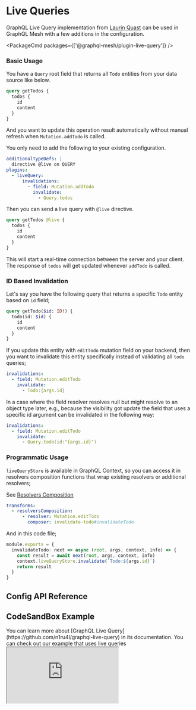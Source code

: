 
# Live Queries

GraphQL Live Query implementation from [Laurin Quast](https://github.com/n1ru4l) can be used in
GraphQL Mesh with a few additions in the configuration.

<PackageCmd packages={['@graphql-mesh/plugin-live-query']} />

### Basic Usage

You have a `Query` root field that returns all `Todo` entities from your data source like below.

```graphql
query getTodos {
  todos {
    id
    content
  }
}
```

And you want to update this operation result automatically without manual refresh when
`Mutation.addTodo` is called.

You only need to add the following to your existing configuration.

```yaml filename=".meshrc.yaml"
additionalTypeDefs: |
  directive @live on QUERY
plugins:
  - liveQuery:
      invalidations:
        - field: Mutation.addTodo
          invalidate:
            - Query.todos
```

Then you can send a live query with `@live` directive.

```graphql /@live/
query getTodos @live {
  todos {
    id
    content
  }
}
```

This will start a real-time connection between the server and your client. The response of `todos`
will get updated whenever `addTodo` is called.

### ID Based Invalidation

Let's say you have the following query that returns a specific `Todo` entity based on `id` field;

```graphql
query getTodo($id: ID!) {
  todo(id: $id) {
    id
    content
  }
}
```

If you update this entity with `editTodo` mutation field on your backend, then you want to
invalidate this entity specifically instead of validating all `todo` queries;

```yaml filename=".meshrc.yaml"
invalidations:
  - field: Mutation.editTodo
    invalidate:
      - Todo:{args.id}
```

In a case where the field resolver resolves null but might resolve to an object type later, e.g.,
because the visibility got update the field that uses a specific id argument can be invalidated in
the following way:

```yaml filename=".meshrc.yaml"
invalidations:
  - field: Mutation.editTodo
    invalidate:
      - Query.todo(id:"{args.id}")
```

### Programmatic Usage

`liveQueryStore` is available in GraphQL Context, so you can access it in resolvers composition
functions that wrap existing resolvers or additional resolvers;

See [Resolvers Composition](/docs/transforms/resolvers-composition)

```yaml filename=".meshrc.yaml"
transforms:
  - resolversComposition:
      - resolver: Mutation.editTodo
        composer: invalidate-todo#invalidateTodo
```

And in this code file;

```ts filename="invalidate-todo.ts"
module.exports = {
  invalidateTodo: next => async (root, args, context, info) => {
    const result = await next(root, args, context, info)
    context.liveQueryStore.invalidate(`Todo:${args.id}`)
    return result
  }
}
```

## Config API Reference


<API />

## CodeSandBox Example

<Callout>
  You can learn more about [GraphQL Live Query](https://github.com/n1ru4l/graphql-live-query) in its
  documentation. You can check out our example that uses live queries
</Callout>

<iframe
  src="https://codesandbox.io/embed/github/Urigo/graphql-mesh/tree/master/examples/json-schema-subscriptions?fontsize=14&hidenavigation=1&theme=dark&module=%2F.meshrc.yml"
  className="mt-6 w-full h-[500px] rounded-md"
  title="json-schema-subscriptions"
  allow="geolocation; microphone; camera; midi; vr; accelerometer; gyroscope; payment; ambient-light-sensor; encrypted-media; usb"
  sandbox="allow-modals allow-forms allow-popups allow-scripts allow-same-origin"
/>
